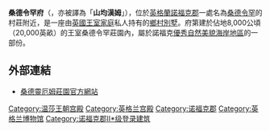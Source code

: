 {{noteTA|G1=UK Places}}
{{Infobox historic site
| name = Sandringham House
| image = Sandringham House from the air (cropped).jpg
| image_size = 300px
| caption = 
| type = Country house
| locmapin = United Kingdom Norfolk # United Kingdom
| map_relief = yes
| coordinates = {{coord|52|49|47|N|0|30|50|E|region:GB-NFK|display=inline,title}}
| map_caption = <center>Location in Norfolk, England</center>
| location = [[諾福克郡|諾福克郡]][[桑德令罕|桑德令罕]]
| area = 
| built = 1870–1892
| built_for = [[愛德華七世|愛德華七世]]
| architect = A. J. Humbert<br/>Robert William Edis
| architecture =
| designation1 = Grade II*
| designation1_offname = Sandringham House
| designation1_date =  1987年9月18日
| designation1_number = 1001017
}}
'''桑德令罕府'''（{{lang-en|Sandringham House}}，亦被譯為「'''山均漢姆'''」），位於[[英格蘭|英格蘭]][[諾福克郡|諾福克郡]]一處名為[[桑德令罕_(諾福克郡)|桑德令罕]]的村莊附近，是一座由[[英國王室|英國王室家庭]]私人持有的[[英格蘭鄉村別墅|鄉村別墅]]。府第建於佔地8,000公頃（20,000英畝）的王室桑德令罕莊園內，屬於諾福克[[優秀自然美貌地區|優秀自然美貌海岸地區]]的一部份。

==外部連結==
* [https://web.archive.org/web/20120101223032/http://www.sandringham-estate.co.uk/ 桑德靈厄姆莊園官方網站]

{{DEFAULTSORT:Sandringham House}}

[[Category:温莎王朝宫殿|Category:温莎王朝宫殿]]
[[Category:英格兰宫殿|Category:英格兰宫殿]]
[[Category:诺福克郡|Category:诺福克郡]]
[[Category:英格兰博物馆|Category:英格兰博物馆]]
[[Category:诺福克郡II*级登录建筑|Category:诺福克郡II*级登录建筑]]